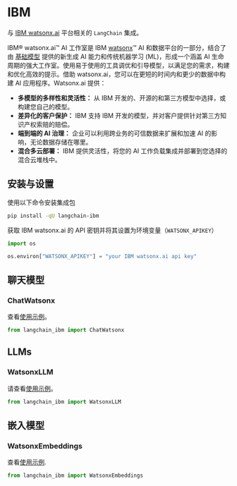 # IBM

与 [IBM watsonx.ai](https://www.ibm.com/products/watsonx-ai) 平台相关的 `LangChain` 集成。

IBM® watsonx.ai™ AI 工作室是 IBM [watsonx](https://www.ibm.com/watsonx)™ AI 和数据平台的一部分，结合了由 [基础模型](https://www.ibm.com/products/watsonx-ai/foundation-models) 提供的新生成 AI 能力和传统机器学习 (ML)，形成一个涵盖 AI 生命周期的强大工作室。使用易于使用的工具调优和引导模型，以满足您的需求，构建和优化高效的提示。借助 watsonx.ai，您可以在更短的时间内和更少的数据中构建 AI 应用程序。Watsonx.ai 提供：

- **多模型的多样性和灵活性：** 从 IBM 开发的、开源的和第三方模型中选择，或构建您自己的模型。
- **差异化的客户保护：** IBM 支持 IBM 开发的模型，并对客户提供针对第三方知识产权索赔的赔偿。
- **端到端的 AI 治理：** 企业可以利用跨业务的可信数据来扩展和加速 AI 的影响，无论数据存储在哪里。
- **混合多云部署：** IBM 提供灵活性，将您的 AI 工作负载集成并部署到您选择的混合云堆栈中。

## 安装与设置

使用以下命令安装集成包
```bash
pip install -qU langchain-ibm
```

获取 IBM watsonx.ai 的 API 密钥并将其设置为环境变量（`WATSONX_APIKEY`）
```python
import os

os.environ["WATSONX_APIKEY"] = "your IBM watsonx.ai api key"
```

## 聊天模型

### ChatWatsonx

查看[使用示例](/docs/integrations/chat/ibm_watsonx)。

```python
from langchain_ibm import ChatWatsonx
```

## LLMs

### WatsonxLLM

请查看[使用示例](/docs/integrations/llms/ibm_watsonx)。

```python
from langchain_ibm import WatsonxLLM
```

## 嵌入模型

### WatsonxEmbeddings

查看[使用示例](/docs/integrations/text_embedding/ibm_watsonx).

```python
from langchain_ibm import WatsonxEmbeddings
```